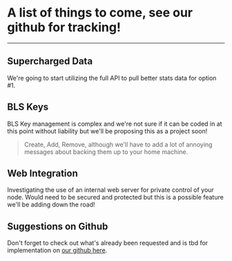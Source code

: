 # A list of things to come, see our github for tracking!
---
## Supercharged Data
We're going to start utilizing the full API to pull better stats data for option \#1.
## BLS Keys
BLS Key management is complex and we're not sure if it can be coded in at this point without liability but we'll be proposing this as a project soon!
> Create, Add, Remove, although we'll have to add a lot of annoying messages about backing them up to your home machine.
## Web Integration
Investigating the use of an internal web server for private control of your node. Would need to be secured and protected but this is a possible feature we'll be adding down the road!
## Suggestions on Github
Don't forget to check out what's already been requested and is tbd for implementation on [our github here](https://github.com/easy-node-one/validatortoolbox).
